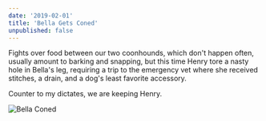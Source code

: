 ```yaml
---
date: '2019-02-01'
title: 'Bella Gets Coned'
unpublished: false
---
```


Fights over food between our two coonhounds, which don't happen often, usually amount
to barking and snapping, but this time Henry tore a nasty hole in Bella's leg,
requiring a trip to the emergency vet where she received stitches, a drain, and a
dog's least favorite accessory.

Counter to my dictates, we are keeping Henry.

![Bella Coned](./bella-coned.jpg)
